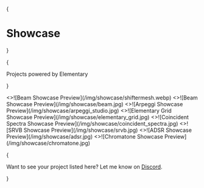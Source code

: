 
{<h1 className="mt-10 mb-4 text-center text-[2.5rem] font-bold tracking-tight">Showcase</h1>}

{<p className="mb-16 text-center text-lg text-gray-500 dark:text-gray-400">Projects powered by Elementary</p>}


<Cards>
 <Card image title="NEL Shifter Mesh" href="https://nel-shifter-mesh.vercel.app/" target="_blank">
    <>![Beam Showcase Preview](/img/showcase/shiftermesh.webp)</>
  </Card>
  <Card image title="Lunacy Audio Beam" href="https://lunacy.audio/products/beam/" target="_blank">
    <>![Beam Showcase Preview](/img/showcase/beam.jpg)</>
  </Card>
  <Card image title="Arpeggi Studio" href="https://arpeggi.io/studio-landing" target="_blank">
    <>![Arpeggi Showcase Preview](/img/showcase/arpeggi_studio.jpg)</>
  </Card>
  <Card image title="Elementary Grid" href="https://teetow.com/elementary_grid/" target="_blank">
    <>![Elementary Grid Showcase Preview](/img/showcase/elementary_grid.jpg)</>
  </Card>
  <Card image title="Coincident Spectra" href="https://coincident-spectra.brianginsburg.com/" target="_blank">
    <>![Coincident Spectra Showcase Preview](/img/showcase/coincident_spectra.jpg)</>
  </Card>
  <Card image title="SRVB" href="https://github.com/elemaudio/srvb" target="_blank">
    <>![SRVB Showcase Preview](/img/showcase/srvb.jpg)</>
  </Card>
  <Card image title="ADSR" href="https://adsr.vercel.app/" target="_blank">
    <>![ADSR Showcase Preview](/img/showcase/adsr.jpg)</>
  </Card>
  <Card image title="Chromatone" href="https://chromatone.center/" target="_blank">
    <>![Chromatone Showcase Preview](/img/showcase/chromatone.jpg)</>
  </Card>
</Cards>

{<p className="py-16 text-center text-md text-gray-500 dark:text-gray-400">Want to see your project listed here? Let me know on <a href="https://discord.gg/xSu9JjHwYc" target="_blank">Discord</a>.</p>}
